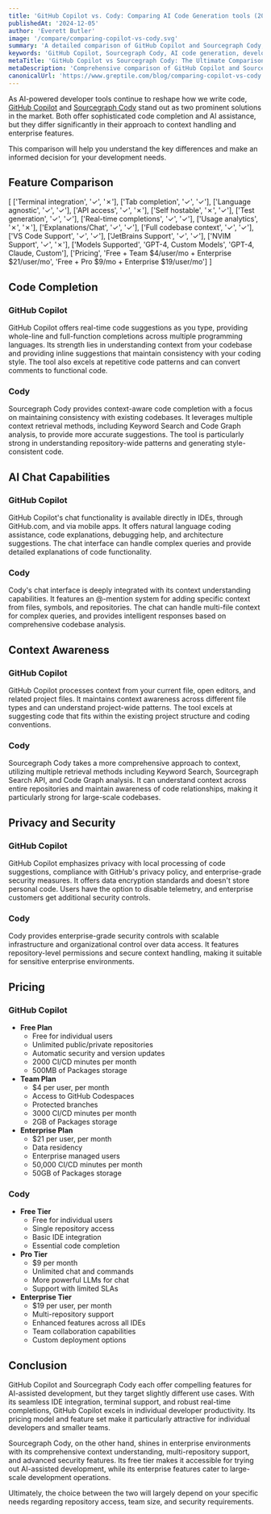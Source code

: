 ```yaml
---
title: 'GitHub Copilot vs. Cody: Comparing AI Code Generation tools (2025)'
publishedAt: '2024-12-05'
author: 'Everett Butler'
image: '/compare/comparing-copilot-vs-cody.svg'
summary: 'A detailed comparison of GitHub Copilot and Sourcegraph Cody, exploring their features, pricing, and capabilities to help developers choose the right AI coding assistant.'
keywords: 'GitHub Copilot, Sourcegraph Cody, AI code generation, developer tools comparison, code completion, AI pair programming'
metaTitle: 'GitHub Copilot vs Sourcegraph Cody: The Ultimate Comparison Guide (2025)'
metaDescription: 'Comprehensive comparison of GitHub Copilot and Sourcegraph Cody, including features, pricing, and real-world applications for developers making an informed choice between AI coding assistants.'
canonicalUrl: 'https://www.greptile.com/blog/comparing-copilot-vs-cody'
---
```


As AI-powered developer tools continue to reshape how we write code, [GitHub Copilot](https://github.com/home) and [Sourcegraph Cody](https://sourcegraph.com/) stand out as two prominent solutions in the market. Both offer sophisticated code completion and AI assistance, but they differ significantly in their approach to context handling and enterprise features. 

This comparison will help you understand the key differences and make an informed decision for your development needs.

## Feature Comparison

[
    ['Terminal integration', '✓', '✗'],
    ['Tab completion', '✓', '✓'],
    ['Language agnostic', '✓', '✓'],
    ['API access', '✓', '✗'],
    ['Self hostable', '✗', '✓'],
    ['Test generation', '✓', '✓'],
    ['Real-time completions', '✓', '✓'],
    ['Usage analytics', '✗', '✗'],
    ['Explanations/Chat', '✓', '✓'],
    ['Full codebase context', '✓', '✓'],
    ['VS Code Support', '✓', '✓'],
    ['JetBrains Support', '✓', '✓'],
    ['NVIM Support', '✓', '✗'],
    ['Models Supported', 'GPT-4, Custom Models', 'GPT-4, Claude, Custom'],
    ['Pricing', 'Free + Team $4/user/mo + Enterprise $21/user/mo', 'Free + Pro $9/mo + Enterprise $19/user/mo']
]

## Code Completion

### GitHub Copilot
GitHub Copilot offers real-time code suggestions as you type, providing whole-line and full-function completions across multiple programming languages. Its strength lies in understanding context from your codebase and providing inline suggestions that maintain consistency with your coding style. The tool also excels at repetitive code patterns and can convert comments to functional code.

### Cody
Sourcegraph Cody provides context-aware code completion with a focus on maintaining consistency with existing codebases. It leverages multiple context retrieval methods, including Keyword Search and Code Graph analysis, to provide more accurate suggestions. The tool is particularly strong in understanding repository-wide patterns and generating style-consistent code.

## AI Chat Capabilities

### GitHub Copilot
GitHub Copilot's chat functionality is available directly in IDEs, through GitHub.com, and via mobile apps. It offers natural language coding assistance, code explanations, debugging help, and architecture suggestions. The chat interface can handle complex queries and provide detailed explanations of code functionality.

### Cody
Cody's chat interface is deeply integrated with its context understanding capabilities. It features an @-mention system for adding specific context from files, symbols, and repositories. The chat can handle multi-file context for complex queries, and provides intelligent responses based on comprehensive codebase analysis.

## Context Awareness

### GitHub Copilot
GitHub Copilot processes context from your current file, open editors, and related project files. It maintains context awareness across different file types and can understand project-wide patterns. The tool excels at suggesting code that fits within the existing project structure and coding conventions.

### Cody
Sourcegraph Cody takes a more comprehensive approach to context, utilizing multiple retrieval methods including Keyword Search, Sourcegraph Search API, and Code Graph analysis. It can understand context across entire repositories and maintain awareness of code relationships, making it particularly strong for large-scale codebases.

## Privacy and Security

### GitHub Copilot
GitHub Copilot emphasizes privacy with local processing of code suggestions, compliance with GitHub's privacy policy, and enterprise-grade security measures. It offers data encryption standards and doesn't store personal code. Users have the option to disable telemetry, and enterprise customers get additional security controls.

### Cody
Cody provides enterprise-grade security controls with scalable infrastructure and organizational control over data access. It features repository-level permissions and secure context handling, making it suitable for sensitive enterprise environments.

## Pricing

### GitHub Copilot
- **Free Plan**
  - Free for individual users
  - Unlimited public/private repositories
  - Automatic security and version updates
  - 2000 CI/CD minutes per month
  - 500MB of Packages storage
- **Team Plan**
  - $4 per user, per month
  - Access to GitHub Codespaces 
  - Protected branches
  - 3000 CI/CD minutes per month
  - 2GB of Packages storage
- **Enterprise Plan**
  - $21 per user, per month
  - Data residency 
  - Enterprise managed users
  - 50,000 CI/CD minutes per month
  - 50GB of Packages storage


### Cody
- **Free Tier**
  - Free for individual users
  - Single repository access
  - Basic IDE integration
  - Essential code completion
- **Pro Tier**
  - $9 per month
  - Unlimited chat and commands
  - More powerful LLMs for chat
  - Support with limited SLAs
- **Enterprise Tier**
  - $19 per user, per month
  - Multi-repository support
  - Enhanced features across all IDEs
  - Team collaboration capabilities
  - Custom deployment options


## Conclusion

GitHub Copilot and Sourcegraph Cody each offer compelling features for AI-assisted development, but they target slightly different use cases. With its seamless IDE integration, terminal support, and robust real-time completions, GitHub Copilot excels in individual developer productivity. Its pricing model and feature set make it particularly attractive for individual developers and smaller teams.

Sourcegraph Cody, on the other hand, shines in enterprise environments with its comprehensive context understanding, multi-repository support, and advanced security features. Its free tier makes it accessible for trying out AI-assisted development, while its enterprise features cater to large-scale development operations. 

Ultimately, the choice between the two will largely depend on your specific needs regarding repository access, team size, and security requirements.
